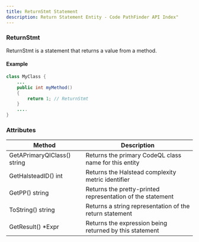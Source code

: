 ```yaml
---
title: ReturnStmt Statement
description: Return Statement Entity - Code PathFinder API Index"
---
```


<PostHogLayout>
</PostHogLayout>

### ReturnStmt <Badge text="Entity" variant="tip" size="small" />

ReturnStmt is a statement that returns a value from a method.

#### Example
```java
class MyClass {
    ...
    public int myMethod()
    {
        return 1; // ReturnStmt
    }
    ....
}
```

### Attributes

| Method                         | Description                                                |
| ------------------------------ | -----------------------------------------------------------|
| GetAPrimaryQlClass() string    | Returns the primary CodeQL class name for this entity      |
| GetHalsteadID() int            | Returns the Halstead complexity metric identifier          |
| GetPP() string                 | Returns the pretty-printed representation of the statement |
| ToString() string              | Returns a string representation of the return statement    |
| GetResult() *Expr              | Returns the expression being returned by this statement    |
